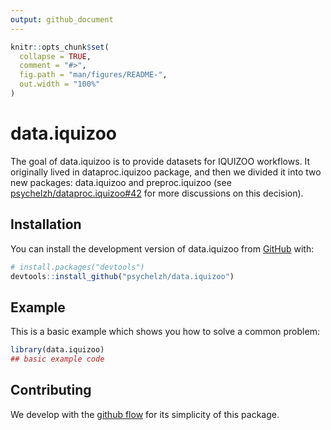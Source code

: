 ```yaml
---
output: github_document
---
```


<!-- README.md is generated from README.Rmd. Please edit that file -->

```r
knitr::opts_chunk$set(
  collapse = TRUE,
  comment = "#>",
  fig.path = "man/figures/README-",
  out.width = "100%"
)
```

# data.iquizoo

<!-- badges: start -->
<!-- badges: end -->

The goal of data.iquizoo is to provide datasets for IQUIZOO workflows. It originally lived in dataproc.iquizoo package, and then we divided it into two new packages: data.iquizoo and preproc.iquizoo (see [psychelzh/dataproc.iquizoo#42](https://github.com/psychelzh/dataproc.iquizoo/issues/42) for more discussions on this decision).

## Installation

You can install the development version of data.iquizoo from [GitHub](https://github.com/) with:

``` r
# install.packages("devtools")
devtools::install_github("psychelzh/data.iquizoo")
```

## Example

This is a basic example which shows you how to solve a common problem:

```r
library(data.iquizoo)
## basic example code
```

## Contributing

We develop with the [github flow](https://docs.github.com/en/get-started/quickstart/github-flow) for its simplicity of this package.
